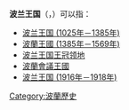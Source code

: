 '''波兰王国'''（{{Lang-pl|Królestwo Polskie}}，{{Lang-la|Regnum Poloniae}}）可以指：

*[[波兰王国_(1025年－1385年)|波兰王国 (1025年－1385年)]]
*[[波蘭王國_(1385年－1569年)|波蘭王國 (1385年－1569年)]]
*[[波兰王国王冠领地|波兰王国王冠领地]]
*[[波蘭會議王國|波蘭會議王國]]
*[[波兰王国_(1916年－1918年)|波兰王国 (1916年－1918年)]]

{{disambig|Cat=四字地名消歧义}}
{{DEFAULTSORT:波兰王国}}
[[Category:波蘭歷史|Category:波蘭歷史]]